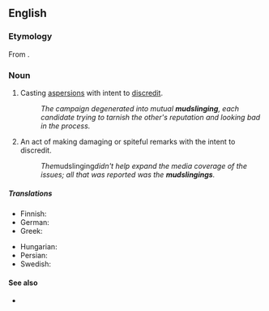 ==English==

===Etymology===
From {{compound|en|mud|slinging}}.

===Noun===
{{en-noun}}

# Casting [[aspersion]]s with intent to [[discredit]].
#: ''The campaign degenerated into mutual '''mudslinging''', each candidate trying to tarnish the other's reputation and looking bad in the process.''
# An act of making damaging or spiteful remarks with the intent to discredit.
#: ''The ''mudslinging'' didn't help expand the media coverage of the issues; all that was reported was the '''mudslingings'''.''

=====Translations=====
{{trans-top|casting aspersions to discredit}}
* Finnish: {{t|fi|loanheitto}}
* German: {{t+|de|Schlammschlacht|f}}
* Greek: {{t+|el|λασπολογία|f}}
{{trans-mid}}
* Hungarian: {{t+|hu|sárdobálás}}
* Persian: {{t|fa|لجن‌پراکنی|tr=lajan-parâkani|sc=fa-Arab}}
* Swedish: {{t+|sv|pajkastning|c}}
{{trans-bottom}}

====See also====
* {{l|en|throw enough mud at the wall, some of it will stick}}